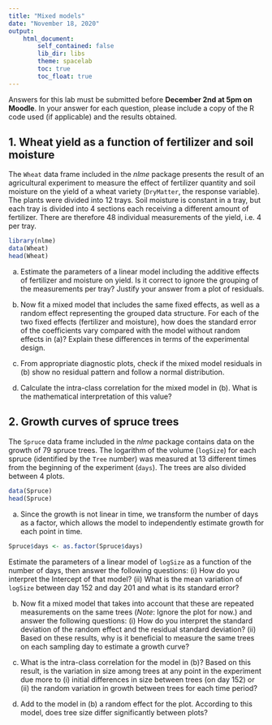 ```yaml
---
title: "Mixed models"
date: "November 18, 2020"
output: 
    html_document:
        self_contained: false
        lib_dir: libs
        theme: spacelab
        toc: true
        toc_float: true
---
```


Answers for this lab must be submitted before **December 2nd at 5pm on Moodle**. In your answer for each question, please include a copy of the R code used (if applicable) and the results obtained.

## 1. Wheat yield as a function of fertilizer and soil moisture

The `Wheat` data frame included in the *nlme* package presents the result of an agricultural experiment to measure the effect of fertilizer quantity and soil moisture on the yield of a wheat variety (`DryMatter`, the response variable). The plants were divided into 12 trays. Soil moisture is constant in a tray, but each tray is divided into 4 sections each receiving a different amount of fertilizer. There are therefore 48 individual measurements of the yield, i.e. 4 per tray.

```r
library(nlme)
data(Wheat)
head(Wheat)
```

(a) Estimate the parameters of a linear model including the additive effects of fertilizer and moisture on yield. Is it correct to ignore the grouping of the measurements per tray? Justify your answer from a plot of residuals.

(b) Now fit a mixed model that includes the same fixed effects, as well as a random effect representing the grouped data structure. For each of the two fixed effects (fertilizer and moisture), how does the standard error of the coefficients vary compared with the model without random effects in (a)? Explain these differences in terms of the experimental design.

(c) From appropriate diagnostic plots, check if the mixed model residuals in (b) show no residual pattern and follow a normal distribution.

(d) Calculate the intra-class correlation for the mixed model in (b). What is the mathematical interpretation of this value?


## 2. Growth curves of spruce trees

The `Spruce` data frame included in the *nlme* package contains data on the growth of 79 spruce trees. The logarithm of the volume (`logSize`) for each spruce (identified by the `Tree` number) was measured at 13 different times from the beginning of the experiment (`days`). The trees are also divided between 4 plots.

```r
data(Spruce)
head(Spruce)
```

(a) Since the growth is not linear in time, we transform the number of days as a factor, which allows the model to independently estimate growth for each point in time.

```r
Spruce$days <- as.factor(Spruce$days)
```

Estimate the parameters of a linear model of `logSize` as a function of the number of days, then answer the following questions: (i) How do you interpret the Intercept of that model? (ii) What is the mean variation of `logSize` between day 152 and day 201 and what is its standard error?

(b) Now fit a mixed model that takes into account that these are repeated measurements on the same trees (*Note*: Ignore the plot for now.) and answer the following questions: (i) How do you interpret the standard deviation of the random effect and the residual standard deviation? (ii) Based on these results, why is it beneficial to measure the same trees on each sampling day to estimate a growth curve?

(c) What is the intra-class correlation for the model in (b)? Based on this result, is the variation in size among trees at any point in the experiment due more to (i) initial differences in size between trees (on day 152) or (ii) the random variation in growth between trees for each time period?

(d) Add to the model in (b) a random effect for the plot. According to this model, does tree size differ significantly between plots?

